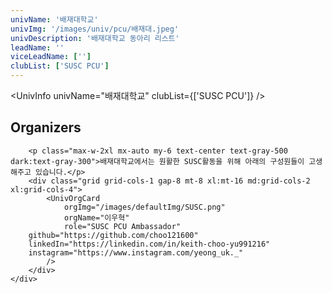 ```yaml
---
univName: '배재대학교'
univImg: '/images/univ/pcu/배재대.jpeg'
univDescription: '배재대학교 동아리 리스트'
leadName: ''
viceLeadName: ['']
clubList: ['SUSC PCU']
---
```




<UnivInfo
	univName="배재대학교"
	clubList={['SUSC PCU']}
/>



<section class="bg-white dark:bg-gray-900">
	<div class="container px-6 py-10 mx-auto">
		<h1 class="text-2xl font-semibold text-center text-gray-800 capitalize lg:text-3xl dark:text-white">Organizers</h1>

		<p class="max-w-2xl mx-auto my-6 text-center text-gray-500 dark:text-gray-300">배재대학교에서는 원활한 SUSC활동을 위해 아래의 구성원들이 고생해주고 있습니다.</p>
		<div class="grid grid-cols-1 gap-8 mt-8 xl:mt-16 md:grid-cols-2 xl:grid-cols-4">
			<UnivOrgCard 
				orgImg="/images/defaultImg/SUSC.png"
				orgName="이우혁"
				role="SUSC PCU Ambassador"
        github="https://github.com/choo121600"
        linkedIn="https://linkedin.com/in/keith-choo-yu991216"
        instagram="https://www.instagram.com/yeong_uk._"
			/>
		</div>
	</div>
</section>